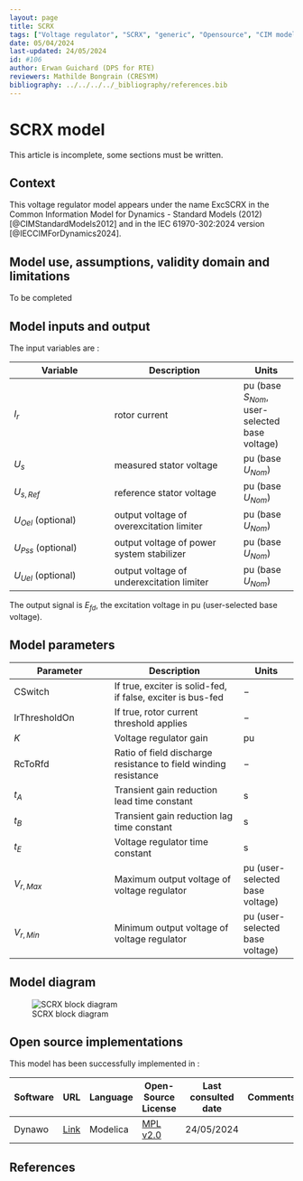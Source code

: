 ```yaml
---
layout: page
title: SCRX
tags: ["Voltage regulator", "SCRX", "generic", "Opensource", "CIM model", "RMS", "phasor", "MRL4", "Single phase", "ExcSCRX", "IEC", "dynawo", "#106"]
date: 05/04/2024
last-updated: 24/05/2024
id: #106
author: Erwan Guichard (DPS for RTE)
reviewers: Mathilde Bongrain (CRESYM)
bibliography: ../../../../_bibliography/references.bib
---
```

# SCRX model

This article is incomplete, some sections must be written.

## Context

This voltage regulator model appears under the name ExcSCRX in the Common Information Model for Dynamics - Standard Models (2012) [@CIMStandardModels2012] and in the IEC 61970-302:2024 version [@IECCIMForDynamics2024].

## Model use, assumptions, validity domain and limitations

To be completed

## Model inputs and output

The input variables are :

| Variable | Description | Units |
|-----------|--------------| ------|
|$I_r$ |rotor current |$\text{pu}$ (base $S_{Nom}$, user-selected base voltage)|
|$U_s$ |measured stator voltage |$\text{pu}$ (base $U_{Nom}$)|
|$U_{s,Ref}$ |reference stator voltage |$\text{pu}$ (base $U_{Nom}$)|
|$U_{Oel}$ (optional) |output voltage of overexcitation limiter |$\text{pu}$ (base $U_{Nom}$)|
|$U_{Pss}$ (optional) |output voltage of power system stabilizer |$\text{pu}$ (base $U_{Nom}$)|
|$U_{Uel}$ (optional) |output voltage of underexcitation limiter |$\text{pu}$ (base $U_{Nom}$)|

The output signal is $E_{fd}$, the excitation voltage in $\text{pu}$ (user-selected base voltage).

## Model parameters

| Parameter | Description | Units |
|-----------|--------------| ------|
|$\text{CSwitch}$ |If true, exciter is solid-fed, if false, exciter is bus-fed|$-$|
|$\text{IrThresholdOn}$ |If true, rotor current threshold applies|$-$|
|$K$ |Voltage regulator gain |$\text{pu}$|
|$\text{RcToRfd}$ |Ratio of field discharge resistance to field winding resistance|$-$|
|$t_A$ |Transient gain reduction lead time constant |$\text{s}$|
|$t_B$ |Transient gain reduction lag time constant |$\text{s}$|
|$t_E$ |Voltage regulator time constant |$\text{s}$|
|$V_{r,Max}$ |Maximum output voltage of voltage regulator |$\text{pu}$ (user-selected base voltage)|
|$V_{r,Min}$ |Minimum output voltage of voltage regulator |$\text{pu}$ (user-selected base voltage)|

## Model diagram

![SCRX block diagram](SCRX.drawio.svg){#fig-scrx-diagram}

## Open source implementations

This model has been successfully implemented in :

| Software      | URL | Language | Open-Source License | Last consulted date | Comments |
| ------------- | --- | -------- | ------------------- | ------------------- | -------- |
| Dynawo | [Link](https://github.com/dynawo/dynawo) | Modelica | [MPL v2.0](https://www.mozilla.org/en-US/MPL/2.0/)  | 24/05/2024 |  |

## References

::: {#refs}
::: 

